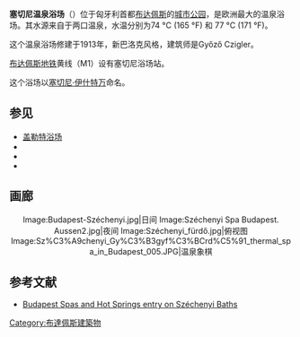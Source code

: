 {{Infobox building
| name = 塞切尼溫泉浴場
| native_name = {{lang-hu|''Széchenyi gyógyfürdő''}}
| image = Széchenyi_Gyógyfürdő_épülete_(1220._számú_műemlék)_17.jpg
| caption = 溫泉浴場外貌
{{Infobox mapframe|tyep=shape|zoom、=15|frame-width=280}}
| architect = 焦索·齊格勒（Győző Czigler）
| built = 1913年
| location = {{HUN}}[[布达佩斯|布达佩斯]]城市公園
| locmapin =
| map_relief = 
| map_width = 
| map_caption = 
| coordinates = {{coord|47|31|07|N|19|04|55|E|display=inline,title}}
}}

'''塞切尼温泉浴场'''（{{lang-hu|''Széchenyi gyógyfürdő''}}）位于匈牙利首都[[布达佩斯|布达佩斯]]的[[城市公园_(布达佩斯)|城市公园]]，是欧洲最大的温泉浴场。其水源来自于两口温泉，水温分别为74 °C (165 °F) 和 77 °C (171 °F)。

这个温泉浴场修建于1913年，新巴洛克风格，建筑师是Győző Czigler。

[[布达佩斯地铁|布达佩斯地铁]]黄线（M1）设有塞切尼浴场站。

这个浴场以[[塞切尼·伊什特万|塞切尼·伊什特万]]命名。

== 参见 ==
* [[盖勒特浴场|盖勒特浴场]]
* {{link-en|基拉伊浴场|Király fürdő}}
* {{link-en|鲁达什浴场|Rudas fürdő}}
* {{link-en|卢卡奇浴场|Lukács fürdő}}

== 画廊 ==
<center><gallery>
Image:Budapest-Széchenyi.jpg|日间
Image:Széchenyi Spa Budapest. Aussen2.jpg|夜间
Image:Széchenyi_fürdő.jpg|俯视图
Image:Sz%C3%A9chenyi_Gy%C3%B3gyf%C3%BCrd%C5%91_thermal_spa_in_Budapest_005.JPG|温泉象棋
</gallery></center>


== 参考文献 ==
{{Commons category|Széchenyi Gyógyfürdő}}
* [http://www.spasbudapest.com/furdo.php?idx=14 Budapest Spas and Hot Springs entry on Széchenyi Baths] {{Wayback|url=http://www.spasbudapest.com/furdo.php?idx=14 |date=20110716022138 }}
{{布达佩斯}}
[[Category:布達佩斯建築物|Category:布達佩斯建築物]]